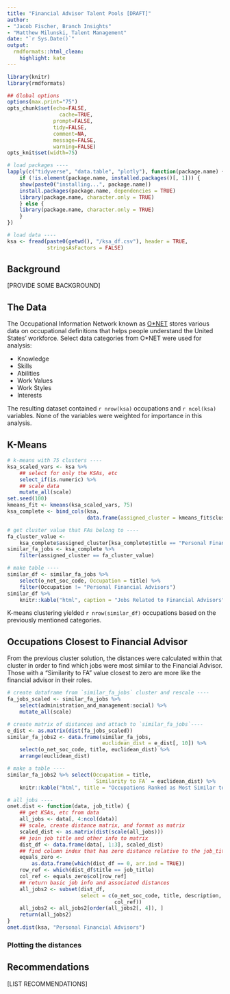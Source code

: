 ```yaml
---
title: "Financial Advisor Talent Pools [DRAFT]"
author: 
- "Jacob Fischer, Branch Insights"
- "Matthew Milunski, Talent Management"
date: "`r Sys.Date()`"
output:
  rmdformats::html_clean:
    highlight: kate
---
```



```r
library(knitr)
library(rmdformats)

## Global options
options(max.print="75")
opts_chunk$set(echo=FALSE,
	             cache=TRUE,
               prompt=FALSE,
               tidy=FALSE,
               comment=NA,
               message=FALSE,
               warning=FALSE)
opts_knit$set(width=75)
```

```r
# load packages ----
lapply(c("tidyverse", "data.table", "plotly"), function(package.name) {
    if (!is.element(package.name, installed.packages()[, 1])) {
    show(paste0("installing...", package.name))
    install.packages(package.name, dependencies = TRUE)
    library(package.name, character.only = TRUE)
    } else {
    library(package.name, character.only = TRUE)
    }
})

# load data ----
ksa <- fread(paste0(getwd(), "/ksa_df.csv"), header = TRUE, 
             stringsAsFactors = FALSE)
```

## Background
[PROVIDE SOME BACKGROUND]

## The Data
The Occupational Information Network known as [O*NET](https://www.onetcenter.org) stores various data on occupational definitions that helps people understand the United States' workforce. Select data categories from O*NET were used for analysis:

- Knowledge
- Skills
- Abilities
- Work Values
- Work Styles
- Interests

The resulting dataset contained `r nrow(ksa)` occupations and `r ncol(ksa)` variables. None of the variables were weighted for importance in this analysis.

## K-Means
```r
# k-means with 75 clusters ----
ksa_scaled_vars <- ksa %>%
    ## select for only the KSAs, etc
    select_if(is.numeric) %>%
    ## scale data
    mutate_all(scale)
set.seed(100)
kmeans_fit <- kmeans(ksa_scaled_vars, 75)
ksa_complete <- bind_cols(ksa,
                          data.frame(assigned_cluster = kmeans_fit$cluster))

# get cluster value that FAs belong to ----
fa_cluster_value <-
    ksa_complete$assigned_cluster[ksa_complete$title == "Personal Financial Advisors"]
similar_fa_jobs <- ksa_complete %>%
    filter(assigned_cluster == fa_cluster_value)

# make table ----
similar_df <- similar_fa_jobs %>%
    select(o_net_soc_code, Occupation = title) %>%
    filter(Occupation != "Personal Financial Advisors")
similar_df %>%
    knitr::kable("html", caption = "Jobs Related to Financial Advisors")
```
K-means clustering yielded `r nrow(similar_df)` occupations based on the previously mentioned categories.  

## Occupations Closest to Financial Advisor
From the previous cluster solution, the distances were calculated within that cluster in order to find which jobs were most similar to the Financial Advisor. Those with a "Similarity to FA" value closest to zero are more like the financial advisor in their roles.
```r
# create dataframe from `similar_fa_jobs` cluster and rescale ----
fa_jobs_scaled <- similar_fa_jobs %>%
    select(administration_and_management:social) %>%
    mutate_all(scale)

# create matrix of distances and attach to `similar_fa_jobs`----
e_dist <- as.matrix(dist(fa_jobs_scaled))
similar_fa_jobs2 <- data.frame(similar_fa_jobs,
                               euclidean_dist = e_dist[, 10]) %>%
    select(o_net_soc_code, title, euclidean_dist) %>%
    arrange(euclidean_dist)

# make a table ----
similar_fa_jobs2 %>% select(Occupation = title,
                            `Similarity to FA` = euclidean_dist) %>%
    knitr::kable("html", title = "Occupations Ranked as Most Similar to Financial Advisors")
```

```r
# all jobs ----
onet.dist <- function(data, job_title) {
    ## get KSAs, etc from data
    all_jobs <- data[, 4:ncol(data)]
    ## scale, create distance matrix, and format as matrix
    scaled_dist <- as.matrix(dist(scale(all_jobs)))
    ## join job title and other info to matrix
    dist_df <- data.frame(data[, 1:3], scaled_dist)
    ## find column index that has zero distance relative to the job_title
    equals_zero <-
        as.data.frame(which(dist_df == 0, arr.ind = TRUE))
    row_ref <- which(dist_df$title == job_title)
    col_ref <- equals_zero$col[row_ref]
    ## return basic job info and associated distances
    all_jobs2 <- subset(dist_df,
                        select = c(o_net_soc_code, title, description,
                                   col_ref))
    all_jobs2 <- all_jobs2[order(all_jobs2[, 4]), ]
    return(all_jobs2)
}
onet.dist(ksa, "Personal Financial Advisors")
```

### Plotting the distances


## Recommendations
[LIST RECOMMENDATIONS]


